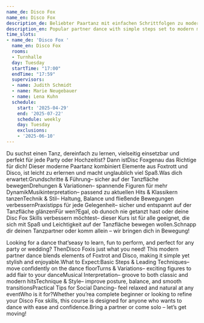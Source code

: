 ```yaml
---
name_de: Disco Fox
name_en: Disco Fox
description_de: Beliebter Paartanz mit einfachen Schrittfolgen zu moderner Musik.
description_en: Popular partner dance with simple steps set to modern music.
time_slots:
- name_de: 'Disco Fox '
  name_en: Disco Fox
  rooms:
  - Turnhalle
  day: Tuesday
  startTime: "17:00"
  endTime: "17:59"
  supervisors:
  - name: Judith Schmidt
  - name: Marie Neugebauer
  - name: Lena Kuhn
  schedule:
    start: '2025-04-29'
    end: '2025-07-22'
    schedule: weekly
    day: Tuesday
    exclusions:
    - '2025-06-10'
---
```


<Locale value="de">
 

 Du suchst einen Tanz, dereinfach zu lernen, vielseitig einsetzbar und perfekt
für jede Party oder Hochzeitist? Dann istDisc Foxgenau das Richtige für dich!
Dieser moderne Paartanz kombiniert Elemente aus Foxtrott und Disco, ist leicht
zu erlernen und macht unglaublich viel Spaß.Was dich erwartet:Grundschritte
&amp; Führung– sicher auf der Tanzfläche bewegenDrehungen &amp; Variationen–
spannende Figuren für mehr DynamikMusikinterpretation– passend zu aktuellen Hits
&amp; Klassikern tanzenTechnik &amp; Stil– Haltung, Balance und fließende
Bewegungen verbessernPraxistipps für jede Gelegenheit– sicher und entspannt auf
der Tanzfläche glänzenFür wen?Egal, ob dunoch nie getanzt hast oder deine Disc
Fox Skills verbessern möchtest– dieser Kurs ist für alle geeignet, die sich mit
Spaß und Leichtigkeit auf der Tanzfläche bewegen wollen.Schnapp dir deinen
Tanzpartner oder komm allein – wir bringen dich in Bewegung!

</Locale>
<Locale value="en">
 

 Looking for a dance that’seasy to learn, fun to perform, and perfect for any
party or wedding? ThenDisco Foxis just what you need! This modern partner dance
blends elements of Foxtrot and Disco, making it simple yet stylish and
enjoyable.What to Expect:Basic Steps &amp; Leading Techniques– move confidently
on the dance floorTurns &amp; Variations– exciting figures to add flair to your
danceMusical Interpretation– groove to both classic and modern hitsTechnique
&amp; Style– improve posture, balance, and smooth transitionsPractical Tips for
Social Dancing– feel relaxed and natural at any eventWho is it for?Whether
you’rea complete beginner or looking to refine your Disco Fox skills, this
course is designed for anyone who wants to dance with ease and confidence.Bring
a partner or come solo – let’s get moving!

</Locale>
